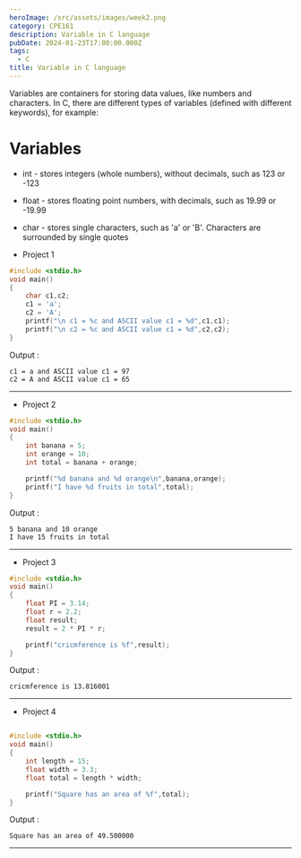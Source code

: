 ```yaml
---
heroImage: /src/assets/images/week2.png
category: CPE161
description: Variable in C language
pubDate: 2024-01-23T17:00:00.000Z
tags:
  - C
title: Variable in C language
---
```


Variables are containers for storing data values, like numbers and characters.
In C, there are different types of variables (defined with different keywords), for example:

# Variables

* int - stores integers (whole numbers), without decimals, such as 123 or -123
* float - stores floating point numbers, with decimals, such as 19.99 or -19.99
* char - stores single characters, such as 'a' or 'B'. Characters are surrounded by single quotes

* Project 1

```c
#include <stdio.h>
void main()
{
    char c1,c2;
    c1 = 'a';
    c2 = 'A';
    printf("\n c1 = %c and ASCII value c1 = %d",c1,c1);
    printf("\n c2 = %c and ASCII value c1 = %d",c2,c2);
}
```

Output :

```plaintext
c1 = a and ASCII value c1 = 97
c2 = A and ASCII value c1 = 65
```

---

* Project 2

```c
#include <stdio.h>
void main()
{
    int banana = 5;
    int orange = 10;
    int total = banana + orange;

    printf("%d banana and %d orange\n",banana,orange);
    printf("I have %d fruits in total",total);
}
```

Output :

```plaintext
5 banana and 10 orange
I have 15 fruits in total
```

---

* Project 3

```c
#include <stdio.h>
void main()
{
    float PI = 3.14;
    float r = 2.2;
    float result;
    result = 2 * PI * r;

    printf("cricmference is %f",result);
}

```

Output :

```plaintext
cricmference is 13.816001
```

---

* Project 4

```c

#include <stdio.h>
void main()
{
    int length = 15;
    float width = 3.3;
    float total = length * width;

    printf("Square has an area of %f",total);
}

```

Output :

```plaintext
Square has an area of 49.500000
```

---
